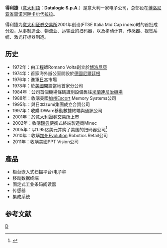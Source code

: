 {{Infobox company|
  name     = Datalogic S.p.A. |
  logo = <!-- 檔案不存在 Datalogic.gif --> |
  type     = [[上市公司|上市公司]] |
  traded_as        = {{ISE|IT0004053440|DAL}}  |
  slogan=The vision is yours |
  foundation       = 1972|
  location_city    =  [[博洛尼亚省|博洛尼亚省]][[雷诺河畔卡尔代拉拉|雷诺河畔卡尔代拉拉]] |
  location_country = 意大利|
  key_people       = [[Romano_Volta|Romano Volta]], 创建者与控制人|
  num_employees    = 2384 (2014年) |
  industry         = 工业自动化(硬件与软件) |
  products         = 视觉系统、视觉传感器、ID Readers |
  revenue          = 4.5亿欧元 (2013) |
  operating_income       = 15.9百万欧元(2013)|
  net_income = 9.9百万欧元(2013)|
  net_asset_value = 1.734亿欧元(2013)|
  homepage        = [http://www.datalogic.com/ www.datalogic.com]
}}
'''得利捷'''（[[意大利語|意大利語]]：'''Datalogic S.p.A.'''）是意大利一家电子公司，总部设在[[博洛尼亚省|博洛尼亚省]][[雷诺河畔卡尔代拉拉|雷诺河畔卡尔代拉拉]]。

得利捷为[[意大利证券交易所|意大利证券交易所]]2001年创设{{tsl|en|FTSE Italia Mid Cap|意大利中盘股指数}}(FTSE Italia Mid Cap index)时的首批成分股，从事制造业、物流业、运输业的扫码器，以及移动计算、传感器、视觉系统、激光打标器制造。

==历史==
*1972年：由工程師Romano Volta創立於[[博洛尼亞|博洛尼亞]]
*1974年：首家海外辦公室開設於[[德國|德國]][[尼爾廷根|尼爾廷根]]
*1976年：進軍[[日本|日本]]市場
*1978年：於[[美國|美國]]開設當地首家分公司
*1984年：公司首個機場條碼識別設備售往[[米蘭|米蘭]][[連尼治機場|連尼治機場]]
*1988年：收購美國[[加州|加州]]Escort Memory Systems公司
*1995年：與日本Izumi集團成立合資公司
*1997年：收購IDWare移動數據終端與通訊公司
*2001年：於[[意大利證券交易所|意大利證券交易所]]上市
*2002年：收購[[瑞典|瑞典]]便攜式終端製造商Minec
*2005年：以1.95亿美元并购了美国的扫码器公司{{tsl|en|PSC Inc.}}<ref>{{Cite web |url=http://www.corporate.datalogic.com/_vti_g19_prArt.aspx?idA=209&rpstry=155_ |title=News - Article - Datalogic S.P.A. (Star: Dal.Mi) Agrees To Acquire The American Company Psc Inc. And Calls The Shareholders' Meeting To Approve A Capital Increase<!-- Bot generated title --> |access-date=2016-07-18 |archive-date=2018-12-27 |archive-url=https://web.archive.org/web/20181227133215/http://www.corporate.datalogic.com/_vti_g19_prArt.aspx?idA=209&rpstry=155_ |dead-url=yes }}</ref>
*2010年：收購[[加州|加州]]Evolution Robotics Retail公司
*2011年：收購美國PPT Vision公司

==產品==
*柜台嵌入式扫描平台/电子秤
*移动数据终端
*固定式工业条码阅读器
*传感器
*集成系统

==参考文献==
<references/>

[[Category:意大利電子公司|D]]